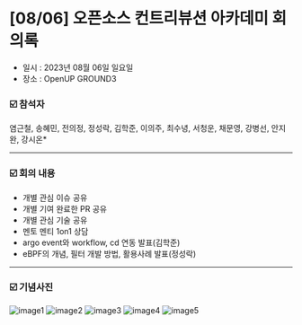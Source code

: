 # [08/06] 오픈소스 컨트리뷰션 아카데미 회의록

- 일시 : 2023년 08월 06일 일요일
- 장소 : OpenUP GROUND3

### ☑️  참석자

염근철, 송혜민, 전의정, 정성락, 김학준, 이의주, 최수녕, 서청운, 채문영, 강병선, 안지완, 강시온*

---

### ☑️  회의 내용

- 개별 관심 이슈 공유
- 개별 기여 완료한 PR 공유
- 개별 관심 기술 공유
- 멘토 멘티 1on1 상담
- argo event와 workflow, cd 연동 발표(김학준)
- eBPF의 개념, 필터 개발 방법, 활용사례 발표(정성락)

---

### ☑️  기념사진

![image1](./images/230806_1.jpg)
![image2](./images/230806_2.jpg)
![image3](./images/230806_3.jpg)
![image4](./images/230806_4.jpg)
![image5](./images/230806_5.jpg)